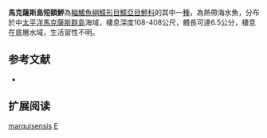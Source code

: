 {{Speciesbox
| name = 馬克薩斯島短額鮃
| image = 
| image_width = 250px
| image_caption = 
| status = NE
| status_system = IUCN3.1
| genus = Engyprosopon
| species = marquisensis
| authority = [[Amaoka_&_Séret|Amaoka & Séret]], 2005
| synonyms = 
}}

'''馬克薩斯島短額鮃'''為[[輻鰭魚綱|輻鰭魚綱]][[鰈形目|鰈形目]][[鰈亞目|鰈亞目]][[鮃科|鮃科]]的其中一[[種|種]]，為熱帶海水魚，分布於中[[太平洋|太平洋]][[馬克薩斯群島|馬克薩斯群島]]海域，棲息深度108-408公尺，體長可達6.5公分，棲息在底層水域，生活習性不明。

== 参考文献 ==
*{{FishBase_species|genus=Engyprosopon|species=marquisensis|year=2014|month=4}}

== 扩展阅读 ==
{{refbegin}}
{{wikispecies-inline|Engyprosopon marquisensis|馬克薩斯島短額鮃}}
{{refend}}
{{Taxonbar|from=Q2151903}}

[[Category:短額鮃屬|marquisensis]]
[[Category:2005年描述的鱼类|E]]


{{魚類小作品}}